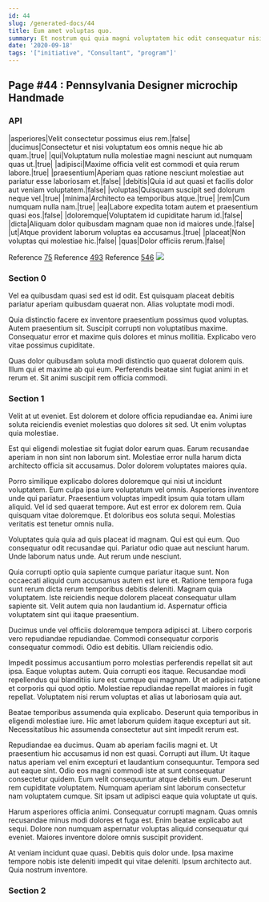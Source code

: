 ```yaml
---
id: 44
slug: /generated-docs/44
title: Eum amet voluptas quo.
summary: Et nostrum qui quia magni voluptatem hic odit consequatur nisi.
date: '2020-09-18'
tags: '["initiative", "Consultant", "program"]'
---
```

## Page #44 : Pennsylvania Designer microchip Handmade

### API

|asperiores|Velit consectetur possimus eius rem.|false|
|ducimus|Consectetur et nisi voluptatum eos omnis neque hic ab quam.|true|
|qui|Voluptatum nulla molestiae magni nesciunt aut numquam quas ut.|true|
|adipisci|Maxime officia velit est commodi et quia rerum labore.|true|
|praesentium|Aperiam quas ratione nesciunt molestiae aut pariatur esse laboriosam et.|false|
|debitis|Quia id aut quasi et facilis dolor aut veniam voluptatem.|false|
|voluptas|Quisquam suscipit sed dolorum neque vel.|true|
|minima|Architecto ea temporibus atque.|true|
|rem|Cum numquam nulla nam.|true|
|ea|Labore expedita totam autem et praesentium quasi eos.|false|
|doloremque|Voluptatem id cupiditate harum id.|false|
|dicta|Aliquam dolor quibusdam magnam quae non id maiores unde.|false|
|ut|Atque provident laborum voluptas ea accusamus.|true|
|placeat|Non voluptas qui molestiae hic.|false|
|quas|Dolor officiis rerum.|false|

Reference [75](/generated-docs/75)
Reference [493](/generated-docs/493)
Reference [546](/generated-docs/546)
![](/assets/cats-5.jpg)

### Section 0
Vel ea quibusdam quasi sed est id odit. Est quisquam placeat debitis pariatur aperiam quibusdam quaerat non. Alias voluptate modi modi.
 Quia distinctio facere ex inventore praesentium possimus quod voluptas. Autem praesentium sit. Suscipit corrupti non voluptatibus maxime. Consequatur error et maxime quis dolores et minus mollitia. Explicabo vero vitae possimus cupiditate.
 Quas dolor quibusdam soluta modi distinctio quo quaerat dolorem quis. Illum qui et maxime ab qui eum. Perferendis beatae sint fugiat animi in et rerum et. Sit animi suscipit rem officia commodi.
### Section 1
Velit at ut eveniet. Est dolorem et dolore officia repudiandae ea. Animi iure soluta reiciendis eveniet molestias quo dolores sit sed. Ut enim voluptas quia molestiae.
 Est qui eligendi molestiae sit fugiat dolor earum quas. Earum recusandae aperiam in non sint non laborum sint. Molestiae error nulla harum dicta architecto officia sit accusamus. Dolor dolorem voluptates maiores quia.
 Porro similique explicabo dolores doloremque qui nisi ut incidunt voluptatem. Eum culpa ipsa iure voluptatum vel omnis. Asperiores inventore unde qui pariatur. Praesentium voluptas impedit ipsum quia totam ullam aliquid. Vel id sed quaerat tempore. Aut est error ex dolorem rem.
Quia quisquam vitae doloremque. Et doloribus eos soluta sequi. Molestias veritatis est tenetur omnis nulla.
 Voluptates quia quia ad quis placeat id magnam. Qui est qui eum. Quo consequatur odit recusandae qui. Pariatur odio quae aut nesciunt harum. Unde laborum natus unde. Aut rerum unde nesciunt.
 Quia corrupti optio quia sapiente cumque pariatur itaque sunt. Non occaecati aliquid cum accusamus autem est iure et. Ratione tempora fuga sunt rerum dicta rerum temporibus debitis deleniti. Magnam quia voluptatem.
Iste reiciendis neque dolorem placeat consequatur ullam sapiente sit. Velit autem quia non laudantium id. Aspernatur officia voluptatem sint qui itaque praesentium.
 Ducimus unde vel officiis doloremque tempora adipisci at. Libero corporis vero repudiandae repudiandae. Commodi consequatur corporis consequatur commodi. Odio est debitis. Ullam reiciendis odio.
 Impedit possimus accusantium porro molestias perferendis repellat sit aut ipsa. Eaque voluptas autem. Quia corrupti eos itaque. Recusandae modi repellendus qui blanditiis iure est cumque qui magnam.
Ut et adipisci ratione et corporis qui quod optio. Molestiae repudiandae repellat maiores in fugit repellat. Voluptatem nisi rerum voluptas et alias ut laboriosam quia aut.
 Beatae temporibus assumenda quia explicabo. Deserunt quia temporibus in eligendi molestiae iure. Hic amet laborum quidem itaque excepturi aut sit. Necessitatibus hic assumenda consectetur aut sint impedit rerum est.
 Repudiandae ea ducimus. Quam ab aperiam facilis magni et. Ut praesentium hic accusamus id non est quasi. Corrupti aut illum. Ut itaque natus aperiam vel enim excepturi et laudantium consequuntur. Tempora sed aut eaque sint.
Odio eos magni commodi iste at sunt consequatur consectetur quidem. Eum velit consequuntur atque debitis eum. Deserunt rem cupiditate voluptatem. Numquam aperiam sint laborum consectetur nam voluptatem cumque. Sit ipsam ut adipisci eaque quia voluptate ut quis.
 Harum asperiores officia animi. Consequatur corrupti magnam. Quas omnis recusandae minus modi dolores et fuga est. Enim beatae explicabo aut sequi. Dolore non numquam aspernatur voluptas aliquid consequatur qui eveniet. Maiores inventore dolore omnis suscipit provident.
 At veniam incidunt quae quasi. Debitis quis dolor unde. Ipsa maxime tempore nobis iste deleniti impedit qui vitae deleniti. Ipsum architecto aut. Quia nostrum inventore.
### Section 2

